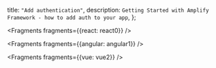   title: `"Add authentication"`,
  description: `Getting Started with Amplify Framework - how to add auth to your app`,
};


<Fragments fragments={{react: react0}} />


<Fragments fragments={{angular: angular1}} />


<Fragments fragments={{vue: vue2}} />
